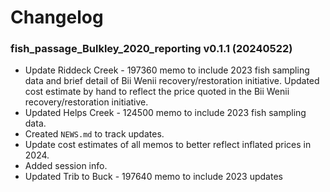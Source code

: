 # Changelog {-}

### fish_passage_Bulkley_2020_reporting v0.1.1 (20240522) {-}

- Update Riddeck Creek - 197360 memo to include 2023 fish sampling data and brief detail of Bii Wenii recovery/restoration initiative. Updated cost estimate by hand to reflect the price quoted in the Bii Wenii recovery/restoration initiative. 
- Updated Helps Creek - 124500 memo to include 2023 fish sampling data. 
- Created `NEWS.md` to track updates.
- Update cost estimates of all memos to better reflect inflated prices in 2024.
- Added session info. 
- Updated Trib to Buck - 197640 memo to include 2023 updates

